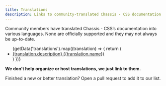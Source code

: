 ```yaml
---
title: Translations
description: Links to community-translated Chassis - CSS documentation sites.
---
```



Community members have translated Chassis - CSS’s documentation into various languages. None are officially supported and they may not always be up-to-date.

<ul>
  {getData('translations').map((translation) => {
    return (
      <li><a href={translation.url} hreflang={translation.code} lang={translation.code} >{translation.description} ({translation.name})</a></li>
    )
  })}
</ul>

**We don’t help organize or host translations, we just link to them.**

Finished a new or better translation? Open a pull request to add it to our list.
